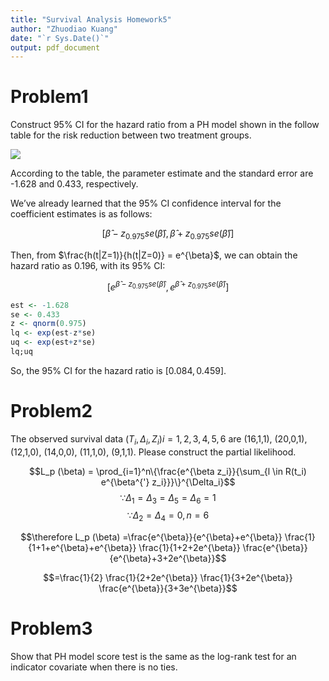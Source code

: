 ```yaml
---
title: "Survival Analysis Homework5"
author: "Zhuodiao Kuang"
date: "`r Sys.Date()`"
output: pdf_document
---
```



# Problem1

Construct 95% CI for the hazard ratio from a PH model shown in the follow table for the risk reduction between two treatment groups.

![](P1.png)

According to the table, the parameter estimate and the standard error are -1.628 and 0.433, respectively.  

We've already learned that the 95% CI confidence interval for the coefficient estimates is as follows: 

$$[\hat{\beta}-z_{0.975}se(\hat{\beta}),\hat{\beta}+z_{0.975}se(\hat{\beta})]$$


Then, from $\frac{h(t|Z=1)}{h(t|Z=0)} = e^{\beta}$, we can obtain the hazard ratio as 0.196, with its 95% CI: 

$$[e^{\hat{\beta}-z_{0.975}se(\hat{\beta})},e^{\hat{\beta}+z_{0.975}se(\hat{\beta})}]$$


```r
est <- -1.628
se <- 0.433
z <- qnorm(0.975)
lq <- exp(est-z*se)
uq <- exp(est+z*se)
lq;uq
```

So, the 95% CI for the hazard ratio is $[0.084,0.459]$.

# Problem2

The observed survival data $(T_i, \Delta_i,Z_i ) i =1,2,3,4,5,6$ are (16,1,1), (20,0,1), (12,1,0), (14,0,0), (11,1,0), (9,1,1). Please construct the partial likelihood.

$$L_p (\beta) = \prod_{i=1}^n\{\frac{e^{\beta z_i}}{\sum_{l \in R(t_i) e^{\beta^{'} z_i}}}\}^{\Delta_i}$$
$$\because \Delta_1=\Delta_3=\Delta_5=\Delta_6=1$$
$$\because \Delta_2=\Delta_4=0,n=6$$

$$\therefore L_p (\beta) =\frac{e^{\beta}}{e^{\beta}+e^{\beta}} \frac{1}{1+1+e^{\beta}+e^{\beta}} \frac{1}{1+2+2e^{\beta}} \frac{e^{\beta}}{e^{\beta}+3+2e^{\beta}}$$

$$=\frac{1}{2} \frac{1}{2+2e^{\beta}} \frac{1}{3+2e^{\beta}} \frac{e^{\beta}}{3+3e^{\beta}}$$

# Problem3

Show that PH model score test is the same as the log-rank test for an indicator covariate when there is no ties.

```r

```

